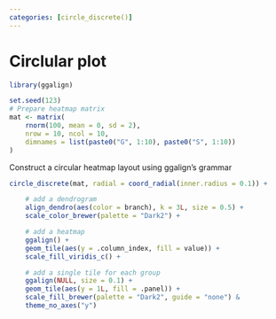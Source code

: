 ```yaml
---
categories: [circle_discrete()]
---
```


# Circlular plot

```r
library(ggalign)
```

```r
set.seed(123)
# Prepare heatmap matrix
mat <- matrix(
    rnorm(100, mean = 0, sd = 2),
    nrow = 10, ncol = 10,
    dimnames = list(paste0("G", 1:10), paste0("S", 1:10))
)
```

Construct a circular heatmap layout using ggalign's grammar
```r
circle_discrete(mat, radial = coord_radial(inner.radius = 0.1)) +

    # add a dendrogram
    align_dendro(aes(color = branch), k = 3L, size = 0.5) +
    scale_color_brewer(palette = "Dark2") +

    # add a heatmap
    ggalign() +
    geom_tile(aes(y = .column_index, fill = value)) +
    scale_fill_viridis_c() +

    # add a single tile for each group
    ggalign(NULL, size = 0.1) +
    geom_tile(aes(y = 1L, fill = .panel)) +
    scale_fill_brewer(palette = "Dark2", guide = "none") &
    theme_no_axes("y")
```
